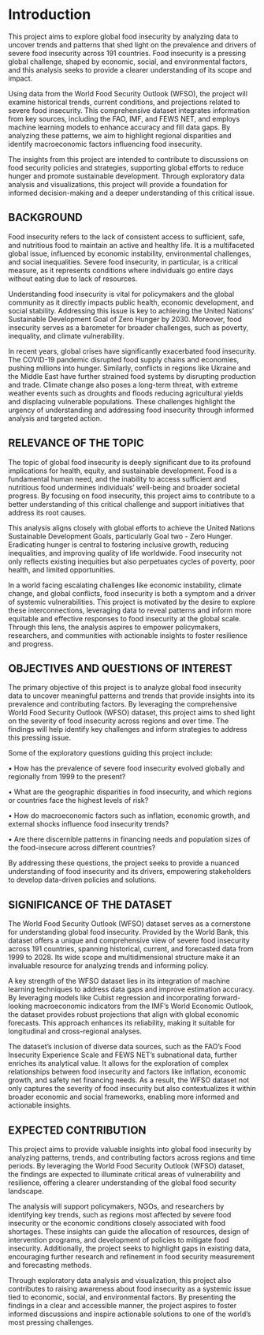 # Introduction
This project aims to explore global food insecurity by analyzing data to uncover trends and patterns that shed light on the prevalence and drivers of severe food insecurity across 191 countries. Food insecurity is a pressing global challenge, shaped by economic, social, and environmental factors, and this analysis seeks to provide a clearer understanding of its scope and impact.

Using data from the World Food Security Outlook (WFSO), the project will examine historical trends, current conditions, and projections related to severe food insecurity. This comprehensive dataset integrates information from key sources, including the FAO, IMF, and FEWS NET, and employs machine learning models to enhance accuracy and fill data gaps. By analyzing these patterns, we aim to highlight regional disparities and identify macroeconomic factors influencing food insecurity.

The insights from this project are intended to contribute to discussions on food security policies and strategies, supporting global efforts to reduce hunger and promote sustainable development. Through exploratory data analysis and visualizations, this project will provide a foundation for informed decision-making and a deeper understanding of this critical issue.



## BACKGROUND
Food insecurity refers to the lack of consistent access to sufficient, safe, and nutritious food to maintain an active and healthy life. It is a multifaceted global issue, influenced by economic instability, environmental challenges, and social inequalities. Severe food insecurity, in particular, is a critical measure, as it represents conditions where individuals go entire days without eating due to lack of resources.

Understanding food insecurity is vital for policymakers and the global community as it directly impacts public health, economic development, and social stability. Addressing this issue is key to achieving the United Nations’ Sustainable Development Goal of Zero Hunger by 2030. Moreover, food insecurity serves as a barometer for broader challenges, such as poverty, inequality, and climate vulnerability.

In recent years, global crises have significantly exacerbated food insecurity. The COVID-19 pandemic disrupted food supply chains and economies, pushing millions into hunger. Similarly, conflicts in regions like Ukraine and the Middle East have further strained food systems by disrupting production and trade. Climate change also poses a long-term threat, with extreme weather events such as droughts and floods reducing agricultural yields and displacing vulnerable populations. These challenges highlight the urgency of understanding and addressing food insecurity through informed analysis and targeted action.



## RELEVANCE OF THE TOPIC
The topic of global food insecurity is deeply significant due to its profound implications for health, equity, and sustainable development. Food is a fundamental human need, and the inability to access sufficient and nutritious food undermines individuals’ well-being and broader societal progress. By focusing on food insecurity, this project aims to contribute to a better understanding of this critical challenge and support initiatives that address its root causes.

This analysis aligns closely with global efforts to achieve the United Nations Sustainable Development Goals, particularly Goal two - Zero Hunger. Eradicating hunger is central to fostering inclusive growth, reducing inequalities, and improving quality of life worldwide. Food insecurity not only reflects existing inequities but also perpetuates cycles of poverty, poor health, and limited opportunities.

In a world facing escalating challenges like economic instability, climate change, and global conflicts, food insecurity is both a symptom and a driver of systemic vulnerabilities. This project is motivated by the desire to explore these interconnections, leveraging data to reveal patterns and inform more equitable and effective responses to food insecurity at the global scale. Through this lens, the analysis aspires to empower policymakers, researchers, and communities with actionable insights to foster resilience and progress.



## OBJECTIVES AND QUESTIONS OF INTEREST
The primary objective of this project is to analyze global food insecurity data to uncover meaningful patterns and trends that provide insights into its prevalence and contributing factors. By leveraging the comprehensive World Food Security Outlook (WFSO) dataset, this project aims to shed light on the severity of food insecurity across regions and over time. The findings will help identify key challenges and inform strategies to address this pressing issue.

Some of the exploratory questions guiding this project include:

•	How has the prevalence of severe food insecurity evolved globally and regionally from 1999 to the present?

•	What are the geographic disparities in food insecurity, and which regions or countries face the highest levels of risk?

•	How do macroeconomic factors such as inflation, economic growth, and external shocks influence food insecurity trends?

•	Are there discernible patterns in financing needs and population sizes of the food-insecure across different countries?

By addressing these questions, the project seeks to provide a nuanced understanding of food insecurity and its drivers, empowering stakeholders to develop data-driven policies and solutions.



## SIGNIFICANCE OF THE DATASET
The World Food Security Outlook (WFSO) dataset serves as a cornerstone for understanding global food insecurity. Provided by the World Bank, this dataset offers a unique and comprehensive view of severe food insecurity across 191 countries, spanning historical, current, and forecasted data from 1999 to 2028. Its wide scope and multidimensional structure make it an invaluable resource for analyzing trends and informing policy.

A key strength of the WFSO dataset lies in its integration of machine learning techniques to address data gaps and improve estimation accuracy. By leveraging models like Cubist regression and incorporating forward-looking macroeconomic indicators from the IMF’s World Economic Outlook, the dataset provides robust projections that align with global economic forecasts. This approach enhances its reliability, making it suitable for longitudinal and cross-regional analyses.

The dataset's inclusion of diverse data sources, such as the FAO's Food Insecurity Experience Scale and FEWS NET’s subnational data, further enriches its analytical value. It allows for the exploration of complex relationships between food insecurity and factors like inflation, economic growth, and safety net financing needs. As a result, the WFSO dataset not only captures the severity of food insecurity but also contextualizes it within broader economic and social frameworks, enabling more informed and actionable insights.



## EXPECTED CONTRIBUTION
This project aims to provide valuable insights into global food insecurity by analyzing patterns, trends, and contributing factors across regions and time periods. By leveraging the World Food Security Outlook (WFSO) dataset, the findings are expected to illuminate critical areas of vulnerability and resilience, offering a clearer understanding of the global food security landscape.

The analysis will support policymakers, NGOs, and researchers by identifying key trends, such as regions most affected by severe food insecurity or the economic conditions closely associated with food shortages. These insights can guide the allocation of resources, design of intervention programs, and development of policies to mitigate food insecurity. Additionally, the project seeks to highlight gaps in existing data, encouraging further research and refinement in food security measurement and forecasting methods.

Through exploratory data analysis and visualization, this project also contributes to raising awareness about food insecurity as a systemic issue tied to economic, social, and environmental factors. By presenting the findings in a clear and accessible manner, the project aspires to foster informed discussions and inspire actionable solutions to one of the world’s most pressing challenges.






